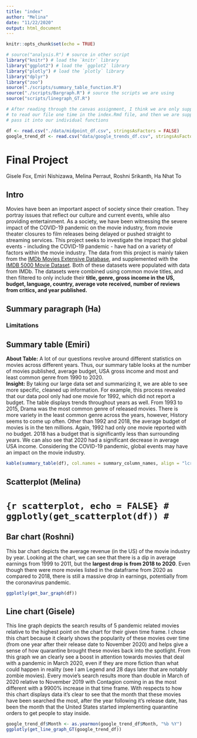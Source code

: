 ```yaml
---
title: "index"
author: "Melina"
date: "11/22/2020"
output: html_document
---
```


```r
knitr::opts_chunk$set(echo = TRUE)
```

```r
# source("analysis.R") # source in other script
library("knitr") # load the `knitr` library
library("ggplot2") # load the `ggplot2` library
library("plotly") # load the `plotly` library
library("dplyr")
library("zoo")
source("./scripts/summary_table_function.R")
source("./scripts/Bargraph.R") # source the scripts we are using
source("scripts/linegraph_GT.R")

# After reading through the canvas assignment, I think we are only supposed
# to read our file one time in the index.Rmd file, and then we are supposed to
# pass it into our individual functions

df <- read.csv("./data/midpoint_df.csv", stringsAsFactors = FALSE)
google_trend_df <- read.csv("data/google_trends_df.csv", stringsAsFactors = FALSE)
```
# Final Project
Gisele Fox, Emiri Nishizawa, Melina Perraut, Roshni Srikanth, Ha Nhat To


## Intro
Movies have been an important aspect of society since their creation. They portray issues that reflect our culture and current events, while also providing entertainment. As a society, we have been witnessing the severe impact of the COVID-19 pandemic on the movie industry, from movie theater closures to film releases being delayed or pushed straight to streaming services. This project seeks to investigate the impact that global events - including the COVID-19 pandemic - have had on a variety of factors within the movie industry. The data from this project is mainly taken from the [IMDb Movies Extensive Database](https://www.kaggle.com/stefanoleone992/imdb-extensive-dataset?select=IMDb+movies.csv), and supplemented with the [IMDB 5000 Movie Dataset](https://www.kaggle.com/carolzhangdc/imdb-5000-movie-dataset). Both of these datasets were populated with data from IMDb. The datasets were combined using common movie titles, and then filtered to only include their **title, genre, gross income in the US, budget, language, country, average vote received, number of reviews from critics, and year published.**

## Summary paragraph (Ha)

### Limitations


## Summary table (Emiri)
**About Table:** A lot of our questions revolve around different statistics on movies across different years. Thus, our summary table looks at the number of movies published, average budget, USA gross income and most and least common genre from 1990 to 2020.
<br/> **Insight:** By taking our large data set and summarizing it, we are able to see more specific, cleaned up information. For example, this process revealed that our data pool only had one movie for 1992, which did not report a budget. The table displays trends throughout years as well. From 1993 to 2015, Drama was the most common genre of released movies. There is more variety in the least common genre across the years, however, History seems to come up often. Other than 1992 and 2018, the average budget of movies is in the ten millions. Again, 1992 had only one movie reported with no budget. 2018 has a budget that is significantly less than surrounding years. We can also see that 2020 had a significant decrease in average USA income. Considering the COVID-19 pandemic, global events may have an impact on the movie industry. 
``` r
kable(summary_table(df), col.names = summary_column_names, align = "lcrrrr")
```

## Scatterplot (Melina)
# ``` {r scatterplot, echo = FALSE}
# ggplotly(get_scatterplot(df))
# ```

## Bar chart (Roshni)
This bar chart depicts the average revenue (in the US) of the movie industry by year. Looking at the chart, we can see that there is a dip in average earnings from 1999 to 2011, but the **largest drop is from 2018 to 2020**. Even though there were more movies listed in the dataframe from 2020 as compared to 2018, there is still a massive drop in earnings, potentially from the coronavirus pandemic. 
```r
ggplotly(get_bar_graph(df))

```

## Line chart (Gisele)
This line graph depicts the search results of 5 pandemic related movies relative to the highest point on the chart for their given time frame. I chose this chart because it clearly shows the popularity of these movies over time (from one year after their release date to November 2020) and helps give a sense of how quarantine brought these movies back into the spotlight. From this graph we an clearly see a boost in attention towards movies that deal with a pandemic in March 2020, even if they are more fiction than what could happen in reality (see I am Legend and 28 days later that are notably zombie movies). Every movie's search results more than double in March of 2020 relative to November 2019 with Contagion coming in as the most different with a 9900% increase in that time frame. With respects to how this chart displays data it's clear to see that the month that these movies have been searched the most, after the year following it's release date, has been the month that the United States started implementing quarantine orders to get people to stay inside.
```r
google_trend_df$Month <- as.yearmon(google_trend_df$Month, "%b %Y")
ggplotly(get_line_graph_GT(google_trend_df))

```